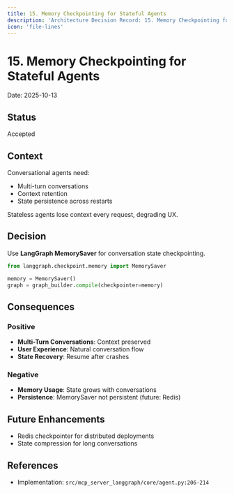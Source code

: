 ```yaml
---
title: 15. Memory Checkpointing for Stateful Agents
description: 'Architecture Decision Record: 15. Memory Checkpointing for Stateful Agents'
icon: 'file-lines'
---
```


# 15. Memory Checkpointing for Stateful Agents

Date: 2025-10-13

## Status

Accepted

## Context

Conversational agents need:
- Multi-turn conversations
- Context retention
- State persistence across restarts

Stateless agents lose context every request, degrading UX.

## Decision

Use **LangGraph MemorySaver** for conversation state checkpointing.

```python
from langgraph.checkpoint.memory import MemorySaver

memory = MemorySaver()
graph = graph_builder.compile(checkpointer=memory)
```

## Consequences

### Positive

- **Multi-Turn Conversations**: Context preserved
- **User Experience**: Natural conversation flow
- **State Recovery**: Resume after crashes

### Negative

- **Memory Usage**: State grows with conversations
- **Persistence**: MemorySaver not persistent (future: Redis)

## Future Enhancements

- Redis checkpointer for distributed deployments
- State compression for long conversations

## References

- Implementation: `src/mcp_server_langgraph/core/agent.py:206-214`
